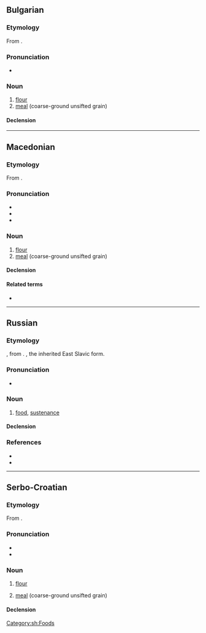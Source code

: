 ==Bulgarian==

===Etymology===
From {{inh|bg|sla-pro|*boršьno}}.

===Pronunciation===
* {{bg-IPA|брашно́}}

===Noun===
{{bg-noun|брашно́|n}}

# [[flour]]
# [[meal]] (coarse-ground unsifted grain)

====Declension====
{{bg-ndecl|брашно́<>}}

{{C|bg|Foods}}

----

==Macedonian==

===Etymology===
From {{inh|mk|sla-pro|*boršьno}}.

===Pronunciation===
* {{mk-IPA|бра́шно}}
* {{audio|mk|LL-Q9296 (mkd)-Bjankuloski06-{{PAGENAME}}.wav|Audio}}
* {{hyph|mk|браш|но}}

===Noun===
{{mk-noun|n|head=бра́шно|бра́шна|adj=бра́шнен}}

# [[flour]]
# [[meal]] (coarse-ground unsifted grain)

====Declension====
{{mk-decl-noun-n|брашн|oa=1}}

====Related terms====
* {{l|mk|бра́шнар|g=m}}

{{topics|mk|Foods}}

----

==Russian==

===Etymology===
{{bor+|ru|cu|брашьно}}, from {{der|ru|sla-pro|*boršьno}}. {{doublet|ru|бо́рошно}}, the inherited East Slavic form.

===Pronunciation===
* {{ru-IPA|бра́шно}}

===Noun===
{{ru-noun+|бра́шно|*}}

# {{lb|ru|archaic}} [[food]], [[sustenance]]

====Declension====
{{ru-noun-table|бра́шно|*}}

===References===
* {{R:ru:Vasmer}}
* {{R:ru:Vasmer|бо́рошно}}

{{topics|ru|Foods}}

----

==Serbo-Croatian==

===Etymology===
From {{inh|sh|sla-pro|*boršьno}}.

===Pronunciation===
* {{IPA|sh|/brâʃno/}}
* {{hyphenation|sh|бра|шно}}

===Noun===
{{sh-noun|g=n|head=бра̏шно}}

# {{lb|sh|uncountable}} [[flour]]
# {{lb|sh|uncountable}} [[meal]] (coarse-ground unsifted grain)

====Declension====
{{sh-decl-noun-unc|sc=Cyrl
|брашно
|брашна
|брашну
|брашно
|брашно
|брашну
|брашном
}}

[[Category:sh:Foods]]